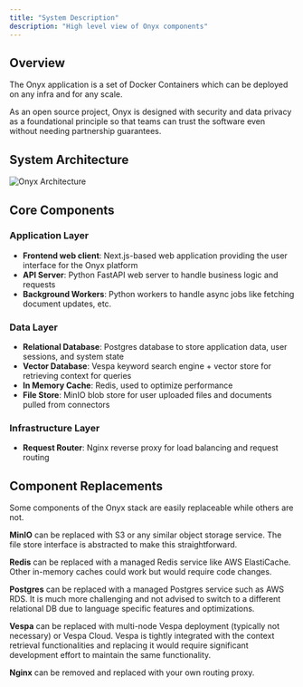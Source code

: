 ```yaml
---
title: "System Description"
description: "High level view of Onyx components"
---
```


## Overview

The Onyx application is a set of Docker Containers which can be deployed on any infra and for any scale.

<Tip>
As an open source project, Onyx is designed with security and data privacy as a foundational principle so that teams can trust the software even without needing partnership guarantees.
</Tip>

## System Architecture
![Onyx Architecture](/assets/images/security/OnyxArchitecture.png)

## Core Components
### Application Layer
- **Frontend web client**: Next.js-based web application providing the user interface for the Onyx platform
- **API Server**: Python FastAPI web server to handle business logic and requests
- **Background Workers**: Python workers to handle async jobs like fetching document updates, etc.

### Data Layer
- **Relational Database**: Postgres database to store application data, user sessions, and system state
- **Vector Database**: Vespa keyword search engine + vector store for retrieving context for queries
- **In Memory Cache**: Redis, used to optimize performance
- **File Store**: MinIO blob store for user uploaded files and documents pulled from connectors

### Infrastructure Layer
- **Request Router**: Nginx reverse proxy for load balancing and request routing 

## Component Replacements
Some components of the Onyx stack are easily replaceable while others are not.

**MinIO** can be replaced with S3 or any similar object storage service. The file store interface is abstracted to make this straightforward.

**Redis** can be replaced with a managed Redis service like AWS ElastiCache. Other in-memory caches could work but would require code changes.

**Postgres** can be replaced with a managed Postgres service such as AWS RDS. It is much more challenging and not advised to switch to a different relational DB due to language specific features and optimizations.

**Vespa** can be replaced with multi-node Vespa deployment (typically not necessary) or Vespa Cloud. Vespa is tightly integrated with the context retrieval functionalities and replacing it would require significant development effort to maintain the same functionality.

**Nginx** can be removed and replaced with your own routing proxy.
